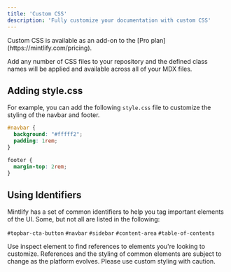 ```yaml
---
title: 'Custom CSS'
description: 'Fully customize your documentation with custom CSS'
---
```


<Check>
  Custom CSS is available as an add-on to the [Pro plan](https://mintlify.com/pricing).
</Check>

Add any number of CSS files to your repository and the defined class names will be applied and available across all of your MDX files.

## Adding style.css

For example, you can add the following `style.css` file to customize the styling of the navbar and footer.

```css
#navbar {
  background: "#fffff2";
  padding: 1rem;
}

footer {
  margin-top: 2rem;
}
```

## Using Identifiers

Mintlify has a set of common identifiers to help you tag important elements of the UI. Some, but not all are listed in the following:

`#topbar-cta-button` `#navbar` `#sidebar` `#content-area` `#table-of-contents`

<Tip>
  Use inspect element to find references to elements you're looking to
  customize.
</Tip>

<Warning>
  References and the styling of common elements are subject to change as the
  platform evolves. Please use custom styling with caution.
</Warning>
